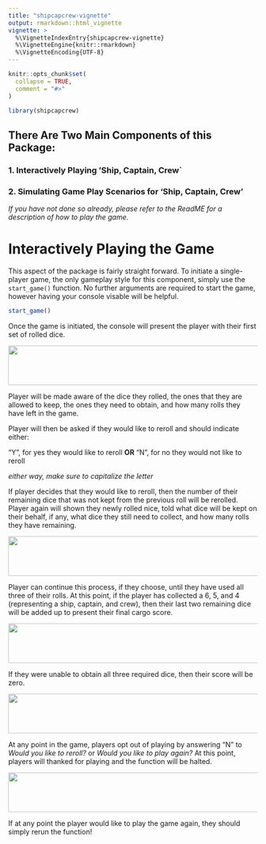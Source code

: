 ```yaml
---
title: "shipcapcrew-vignette"
output: rmarkdown::html_vignette
vignette: >
  %\VignetteIndexEntry{shipcapcrew-vignette}
  %\VignetteEngine{knitr::rmarkdown}
  %\VignetteEncoding{UTF-8}
---
```


```r
knitr::opts_chunk$set(
  collapse = TRUE,
  comment = "#>"
)
```

```r
library(shipcapcrew)
```

## There Are Two Main Components of this Package:

### **1.** Interactively Playing 'Ship, Captain, Crew`
### **2.** Simulating Game Play Scenarios for 'Ship, Captain, Crew'

*If you have not done so already, please refer to the ReadME for a description of how to play the game.*

# **Interactively Playing the Game**

This aspect of the package is fairly straight forward. To initiate a single-player game, the only gameplay style for this component, simply use the `start_game()` function. No further arguments are required to start the game, however having your console visable will be helpful. 

```r
start_game()
```

Once the game is initiated, the console will present the player with their first set of rolled dice. 

<img src="Picture_1.png" height="80px" width="600px" />


Player will be made aware of the dice they rolled, the ones that they are allowed to keep, the ones they need to obtain, and how many rolls they have left in the game. 

Player will then be asked if they would like to reroll and should indicate either:

"Y", for yes they would like to reroll **OR** "N", for no they would not like to reroll

*either way, make sure to capitalize the letter*

If player decides that they would like to reroll, then the number of their remaining dice that was not kept from the previous roll will be rerolled. Player again will shown they newly rolled nice, told what dice will be kept on their behalf, if any, what dice they still need to collect, and how many rolls they have remaining.

<img src="Picture_2.png" height="80px" width="600px" />

Player can continue this process, if they choose, until they have used all three of their rolls. At this point, if the player has collected a 6, 5, and 4 (representing a ship, captain, and crew), then their last two remaining dice will be added up to present their final cargo score.

<img src="Picture_3.png" height="80px" width="600px" />

If they were unable to obtain all three required dice, then their score will be zero. 

<img src="Picture_4.png" height="80px" width="600px" />

At any point in the game, players opt out of playing by answering "N" to *Would you like to reroll?* or *Would you like to play again?* At this point, players will thanked for playing and the function will be halted.

<img src="Picture_5.png" height="80px" width="600px" />

If at any point the player would like to play the game again, they should simply rerun the function!

